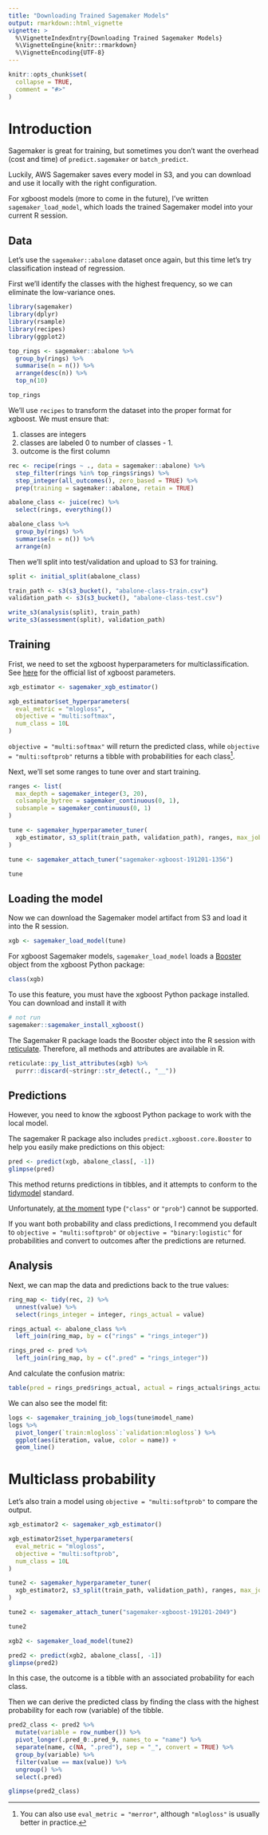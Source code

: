 ```yaml
---
title: "Downloading Trained Sagemaker Models"
output: rmarkdown::html_vignette
vignette: >
  %\VignetteIndexEntry{Downloading Trained Sagemaker Models}
  %\VignetteEngine{knitr::rmarkdown}
  %\VignetteEncoding{UTF-8}
---
```


```r
knitr::opts_chunk$set(
  collapse = TRUE,
  comment = "#>"
)
```

# Introduction

Sagemaker is great for training, 
but sometimes you don't want the overhead (cost and time) of 
`predict.sagemaker` or `batch_predict`.

Luckily, AWS Sagemaker saves every model in S3, 
and you can download and use it locally with the right configuration.

For xgboost models (more to come in the future), 
I've written `sagemaker_load_model`, which loads the trained Sagemaker model
into your current R session.

## Data

Let's use the `sagemaker::abalone` dataset once again, 
but this time let's try classification instead of regression.

First we'll identify the classes with the highest frequency, 
so we can eliminate the low-variance ones.

```r
library(sagemaker)
library(dplyr)
library(rsample)
library(recipes)
library(ggplot2)

top_rings <- sagemaker::abalone %>%
  group_by(rings) %>%
  summarise(n = n()) %>%
  arrange(desc(n)) %>%
  top_n(10)

top_rings
```

We'll use `recipes` to transform the dataset into the proper format
for xgboost. We must ensure that:

1. classes are integers
2. classes are labeled 0 to number of classes - 1.
3. outcome is the first column

```r
rec <- recipe(rings ~ ., data = sagemaker::abalone) %>%
  step_filter(rings %in% top_rings$rings) %>%
  step_integer(all_outcomes(), zero_based = TRUE) %>%
  prep(training = sagemaker::abalone, retain = TRUE)

abalone_class <- juice(rec) %>%
  select(rings, everything())

abalone_class %>%
  group_by(rings) %>%
  summarise(n = n()) %>%
  arrange(n)
```

Then we'll split into test/validation and upload to S3 for training.

```r
split <- initial_split(abalone_class)

train_path <- s3(s3_bucket(), "abalone-class-train.csv")
validation_path <- s3(s3_bucket(), "abalone-class-test.csv")
```

```r
write_s3(analysis(split), train_path)
write_s3(assessment(split), validation_path)
```

## Training

Frist, we need to set the xgboost hyperparameters for multiclassification.
See [here](https://xgboost.readthedocs.io/en/latest/parameter.html#learning-task-parameters)
for the official list of xgboost parameters.

```r
xgb_estimator <- sagemaker_xgb_estimator()

xgb_estimator$set_hyperparameters(
  eval_metric = "mlogloss",
  objective = "multi:softmax",
  num_class = 10L
)
```

`objective = "multi:softmax"` will return the predicted class,
while `objective = "multi:softprob"` returns a tibble 
with probabilities for each class^[
You can also use `eval_metric = "merror"`, 
although `"mlogloss"` is usually better in practice.].

Next, we'll set some ranges to tune over and start training.

```r
ranges <- list(
  max_depth = sagemaker_integer(3, 20),
  colsample_bytree = sagemaker_continuous(0, 1),
  subsample = sagemaker_continuous(0, 1)
)
```

```r
tune <- sagemaker_hyperparameter_tuner(
  xgb_estimator, s3_split(train_path, validation_path), ranges, max_jobs = 5
)
```

```r
tune <- sagemaker_attach_tuner("sagemaker-xgboost-191201-1356")
```

```r
tune
```

## Loading the model

Now we can download the Sagemaker model artifact from S3
and load it into the R session.

```r
xgb <- sagemaker_load_model(tune)
```

For xgboost Sagemaker models, 
`sagemaker_load_model` loads a 
[Booster](https://xgboost.readthedocs.io/en/latest/python/python_api.html#xgboost.Booster) 
object from the xgboost Python package:

```r
class(xgb)
```

To use this feature, you must have the xgboost Python package installed. 
You can download and install it with 

```r
# not run
sagemaker::sagemaker_install_xgboost()
```

The Sagemaker R package loads the Booster object into the R session with 
[reticulate](https://rstudio.github.io/reticulate/). 
Therefore, all methods and attributes are available in R.

```r
reticulate::py_list_attributes(xgb) %>%
  purrr::discard(~stringr::str_detect(., "__"))
```

## Predictions

However, you need to know the xgboost Python package 
to work with the local model.

The sagemaker R package also includes `predict.xgboost.core.Booster`
to help you easily make predictions on this object:

```r
pred <- predict(xgb, abalone_class[, -1])
glimpse(pred)
```

This method returns predictions in tibbles, 
and it attempts to conform to the 
[tidymodel](https://tidymodels.github.io/parsnip/reference/predict.model_fit.html)
standard.

Unfortunately, 
[at the moment](https://github.com/awslabs/amazon-sagemaker-examples/issues/479) 
type (`"class"` or `"prob"`) cannot be supported.

If you want both probability and class predictions, 
I recommend you default to `objective = "multi:softprob"`
or `objective = "binary:logistic"` for probabilities and convert to outcomes
after the predictions are returned. 

## Analysis

Next, we can map the data and predictions back to the true values:

```r
ring_map <- tidy(rec, 2) %>%
  unnest(value) %>%
  select(rings_integer = integer, rings_actual = value)

rings_actual <- abalone_class %>%
  left_join(ring_map, by = c("rings" = "rings_integer")) 
```

```r
rings_pred <- pred %>%
  left_join(ring_map, by = c(".pred" = "rings_integer"))
```

And calculate the confusion matrix:

```r
table(pred = rings_pred$rings_actual, actual = rings_actual$rings_actual)
```

We can also see the model fit:

```r
logs <- sagemaker_training_job_logs(tune$model_name)
logs %>%
  pivot_longer(`train:mlogloss`:`validation:mlogloss`) %>%
  ggplot(aes(iteration, value, color = name)) +
  geom_line()
```


# Multiclass probability

Let's also train a model using `objective = "multi:softprob"`
to compare the output.

```r
xgb_estimator2 <- sagemaker_xgb_estimator()

xgb_estimator2$set_hyperparameters(
  eval_metric = "mlogloss",
  objective = "multi:softprob",
  num_class = 10L
)
```

```r
tune2 <- sagemaker_hyperparameter_tuner(
  xgb_estimator2, s3_split(train_path, validation_path), ranges, max_jobs = 5
)
```

```r
tune2 <- sagemaker_attach_tuner("sagemaker-xgboost-191201-2049")
```

```r
tune2
```


```r
xgb2 <- sagemaker_load_model(tune2)
```

```r
pred2 <- predict(xgb2, abalone_class[, -1])
glimpse(pred2)
```

In this case, the outcome is a tibble with an associated probability 
for each class.

Then we can derive the predicted class by finding the class with the
highest probability for each row (variable) of the tibble.

```r
pred2_class <- pred2 %>%
  mutate(variable = row_number()) %>%
  pivot_longer(.pred_0:.pred_9, names_to = "name") %>%
  separate(name, c(NA, ".pred"), sep = "_", convert = TRUE) %>%
  group_by(variable) %>%
  filter(value == max(value)) %>%
  ungroup() %>%
  select(.pred)

glimpse(pred2_class)
```
